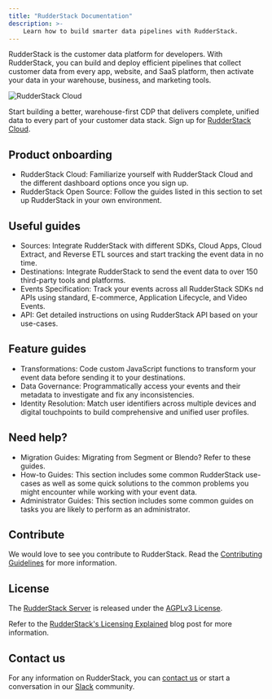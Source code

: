 ```yaml
---
title: "RudderStack Documentation"
description: >-
    Learn how to build smarter data pipelines with RudderStack.
---
```


RudderStack is the customer data platform for developers. With RudderStack, you can build and deploy efficient pipelines that collect customer data from every app, website, and SaaS platform, then activate your data in your warehouse, business, and marketing tools.

<img src="/assets/rs-cloud/rs-cloud-workflow.png" alt="RudderStack Cloud" />

<div class="successBlock">

Start building a better, warehouse-first CDP that delivers complete, unified data to every part of your customer data stack. Sign up for <a href="https://app.rudderstack.com/signup?type=freetrial" target="_blank">RudderStack Cloud</a>.
</div>

## Product onboarding

* <Link to="/get-started/rudderstack-cloud/">RudderStack Cloud</Link>: Familiarize yourself with RudderStack Cloud and the different dashboard options once you sign up.

* <Link to="/get-started/rudderstack-open-source/">RudderStack Open Source</Link>: Follow the guides listed in this section to set up RudderStack in your own environment.


## Useful guides

* <Link to="/sources/">Sources</Link>: Integrate RudderStack with different SDKs, Cloud Apps, Cloud Extract, and Reverse ETL sources and start tracking the event data in no time.

* <Link to="/destinations/">Destinations</Link>: Integrate RudderStack to send the event data to over 150 third-party tools and platforms.

* <Link to="/event-spec/standard-events/">Events Specification</Link>: Track your events across all RudderStack SDKs nd APIs using standard, E-commerce, Application Lifecycle, and Video Events.

* <Link to="/event-spec/api/">API</Link>: Get detailed instructions on using RudderStack API based on your use-cases.

## Feature guides

* <Link to="/features/transformations/">Transformations</Link>: Code custom JavaScript functions to transform your event data before sending it to your destinations.

* <Link to="/features/data-governance/">Data Governance</Link>: Programmatically access your events and their metadata to investigate and fix any inconsistencies.

* <Link to="/features/identity-resolution/">Identity Resolution</Link>: Match user identifiers across multiple devices and digital touchpoints to build comprehensive and unified user profiles. 


## Need help?

* <Link to="/user-guides/migration-guides/">Migration Guides</Link>: Migrating from Segment or Blendo? Refer to these guides.

* <Link to="/user-guides/how-to-guides/">How-to Guides</Link>: This section includes some common RudderStack use-cases as well as some quick solutions to the common problems you might encounter while working with your event data.

* <Link to="/user-guides/administrators-guide/">Administrator Guides</Link>: This section includes some common guides on tasks you are likely to perform as an administrator.


## Contribute

We would love to see you contribute to RudderStack. Read the [Contributing Guidelines](https://github.com/rudderlabs/rudder-server/blob/master/CONTRIBUTING.md) for more information.

## License

The [RudderStack Server](https://github.com/rudderlabs/rudder-server) is released under the [AGPLv3 License](https://www.gnu.org/licenses/agpl-3.0-standalone.html).

<div class="successBlock">

Refer to the <a href="https://rudderstack.com/blog/rudderstacks-licensing-explained" target="_blank">RudderStack's Licensing Explained</a> blog post for more information.
</div>

## Contact us

For any information on RudderStack, you can [contact us](mailto:%20docs@rudderstack.com) or start a conversation in our [Slack](https://rudderstack.com/join-rudderstack-slack-community) community.
